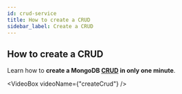 ```yaml
---
id: crud-service
title: How to create a CRUD
sidebar_label: Create a CRUD
---
```


## How to create a CRUD

Learn how to **create a MongoDB [CRUD](/development_suite/api-console/api-design/crud_advanced.md) in only one minute**.

<VideoBox videoName={"createCrud"} />